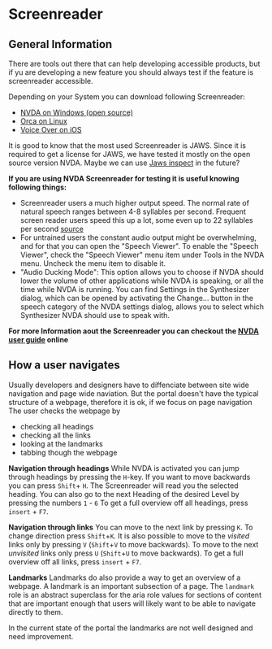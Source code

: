 <Meta title="Introduction/Accessibility Overview/Screenreader" />

# Screenreader

## General Information

There are tools out there that can help developing accessible products, but if yu are developing a new feature you should always test
if the feature is screenreader accessible.

Depending on your System you can download following Screenreader:

- [NVDA on Windows (open source)](https://www.nvaccess.org/download/)
- [Orca on Linux](https://help.gnome.org/users/orca/stable/index.html.en)
- [Voice Over on iOS](https://support.apple.com/de-de/guide/voiceover/vo2682/mac)

It is good to know that the most used Screenreader is JAWS. Since it is required to get a license for JAWS, we have tested it mostly on the open source version NVDA.
Maybe we can use [Jaws inspect](https://www.tpgi.com/arc-platform/jaws-inspect/) in the future?


**If you are using NVDA Screenreader for testing it is useful knowing following things:**

- Screenreader users a much higher output speed. The normal rate of natural speech ranges between 4-8 syllables per second. Frequent screen reader users speed this up a lot, some even up to 22 syllables per second [source](https://techblog.topdesk.com/accessibility/how-screen-reader-users-read-the-web/#:~:text=The%20normal%20rate%20of%20natural,to%2022%20syllables%20per%20second!)
- For untrained users the constant audio output might be overwhelming, and for that you can open the "Speech Viewer". To enable the "Speech Viewer", check the "Speech Viewer" menu item under Tools in the NVDA menu. Uncheck the menu item to disable it.
- "Audio Ducking Mode": This option allows you to choose if NVDA should lower the volume of other applications while NVDA is speaking, or all the time while NVDA is running. You can find Settings in the Synthesizer dialog, which can be opened by activating the Change... button in the speech category of the NVDA settings dialog, allows you to select which Synthesizer NVDA should use to speak with.


**For more Information aout the Screenreader you can checkout the [NVDA user guide](https://www.nvaccess.org/files/nvda/documentation/userGuide.html) online**

## How a user navigates

Usually developers and designers have to diffenciate between site wide navigation and page wide naviation.
But the portal doesn't have the typical structure of a webpage, therefore it is ok, if we focus on page navigation
The user checks the webpage by

- checking all headings
- checking all the links
- looking at the landmarks
- tabbing though the webpage

**Navigation through headings**
While NVDA is activated you can jump through headings by pressing the `H`-key. If you want to move backwards you can press `Shift`+ `H`.
The Screenreader will read you the selected heading. You can also go to the next Heading of the desired Level by pressing the numbers `1` - `6`
To get a full overview off all headings, press `insert` + `F7`.

**Navigation through links**
You can move to the next link by pressing `K`. To change direction press `Shift`+`K`.
It is also possible to move to the *visited* links only by pressing `V` (`Shift`+`V` to move backwards).
To move to the next *unvisited* links only press `U` (`Shift`+`U` to move backwards).
To get a full overview off all links, press `insert` + `F7`.

**Landmarks**
Landmarks do also provide a way to get an overview of a webpage. A landmark is an important subsection of a page. The `landmark` role is an abstract
superclass for the aria role values for sections of content that are important enough that users will likely want to be able to navigate directly
to them.

In the current state of the portal the landmarks are not well designed and need improvement.

